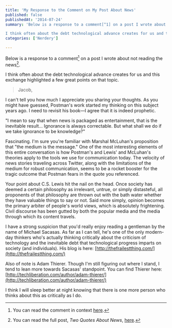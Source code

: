 ```yaml
---
title: 'My Response to the Comment on My Post About News'
published: false
publishedAt: '2014-07-24'
summary: 'Below is a response to a comment[^1] on a post I wrote about not reading the news[^2]. 

I think often about the debt technological advance creates for us and this exchange highlighted a few great poi...'
categories: ['Nerdery']

---
```


Below is a response to a comment[^1] on a post I wrote about not reading the news[^2].

I think often about the debt technological advance creates for us and this exchange highlighted a few great points on that topic.

> Jacob,

I can't tell you how much I appreciate you sharing your thoughts. As you might have guessed, Postman's work started my thinking on this subject years ago. I need to revisit his book—I agree that it is indeed prophetic.

"I mean to say that when news is packaged as entertainment, that is the inevitable result... Ignorance is always correctable. But what shall we do if we take ignorance to be knowledge?"

Fascinating. I'm sure you're familiar with Marshal McLuhan's proposition that "the medium is the message." One of the most interesting elements of this entire conversation is how Postman's and Lewis' and McLuhan's theories apply to the tools we use for communication today. The velocity of news stories traveling across Twitter, along with the limitations of the medium for robust communication, seems to be a rocket booster for the tragic outcome that Postman fears in the quote you referenced.

Your point about C.S. Lewis hit the nail on the head. Once society has deemed a certain philosophy as irrelevant, untrue, or simply distasteful, all proponents of that philosophy are thrown out with the bath water whether they have valuable things to say or not. Said more simply, opinion becomes the primary arbiter of people's world views, which is absolutely frightening. Civil discourse has been gutted by both the popular media and the media through which its content travels.

I have a strong suspicion that you'd really enjoy reading a gentleman by the name of Michael Sacasas. As far as I can tell, he's one of the only modern-day thinkers who's actually thinking critically about the criticism of technology and the inevitable debt that technological progress imparts on society (and individuals). His blog is here: [http://thefrailestthing.com/](http://thefrailestthing.com/)

Also of note is Adam Thierer. Though I'm still figuring out where I stand, I tend to lean more towards Sacasas' standpoint. You can find Thierer here: [http://techliberation.com/author/adam-thierer/](http://techliberation.com/author/adam-thierer/)

I think I will sleep better at night knowing that there is one more person who thinks about this as critically as I do.

[^1]: You can read the comment in context [here](https://ericdodds.com/dont-keep-up-with-news/#comment-1488023937).



[^2]: You can read the full post, *Two Quotes About News*, [here](/blog/two-quotes-about-news-or-why-i-dont-keep-up).
